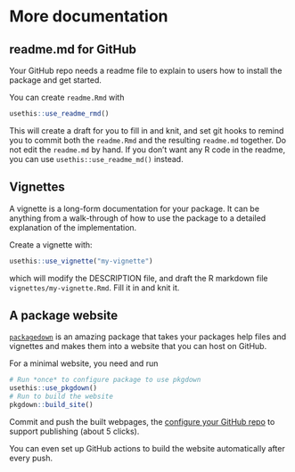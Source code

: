 
# More documentation

## readme.md for GitHub 

Your GitHub repo needs a readme file to explain to users how to install the package and get started.

You can create `readme.Rmd` with 

```r
usethis::use_readme_rmd()
```

This will create a draft for you to fill in and knit, and set git hooks to remind you to commit both the `readme.Rmd` and the resulting `readme.md` together.
Do not edit the `readme.md` by hand. 
If you don't want any R code in the readme, you can use `usethis::use_readme_md()` instead.

## Vignettes

A vignette is a long-form documentation for your package.
It can be anything from a walk-through of how to use the package to a detailed explanation of the implementation.

Create a vignette with:

```r
usethis::use_vignette("my-vignette")
```
 which will modify the DESCRIPTION file, and draft the R markdown file `vignettes/my-vignette.Rmd`.
 Fill it in and knit it.

## A package website

[`packagedown`](https://pkgdown.r-lib.org/articles/pkgdown.html) is an amazing package that takes your packages help files and vignettes and makes them into a website that you can host on GitHub.

For a minimal website, you need and run

```r
# Run *once* to configure package to use pkgdown
usethis::use_pkgdown()
# Run to build the website
pkgdown::build_site()
```

Commit and push the built webpages, the [configure your GitHub repo](https://docs.github.com/en/pages/getting-started-with-github-pages/configuring-a-publishing-source-for-your-github-pages-site) to support publishing (about 5 clicks).

You can even set up GitHub actions to build the website automatically after every push.

